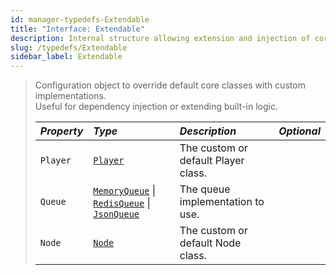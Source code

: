 ```yaml
---
id: manager-typedefs-Extendable
title: "Interface: Extendable"
description: Internal structure allowing extension and injection of core components like Player, Queue, and Node.
slug: /typedefs/Extendable
sidebar_label: Extendable
---
```


> Configuration object to override default core classes with custom implementations.  
> Useful for dependency injection or extending built-in logic.
> 
> | <i className="fa-solid fa-hashtag"/> Property | <i className="fa-solid fa-font"/> Type                                                                                                                | <i className="fa-solid fa-list"/> Description | <i className="fa-solid fa-flask"/> Optional |
> |:----------------------------------------------|:------------------------------------------------------------------------------------------------------------------------------------------------------|:----------------------------------------------|:-------------------------------------------:|
> | `Player`                                      | [`Player`](../Classes/Player.mdx)                                                                                                                     | The custom or default Player class.           | <i className="fa-solid fa-xmark"/>          |
> | `Queue`                                       | [`MemoryQueue`](../Classes/Queue/MemoryQueue.mdx) \| [`RedisQueue`](../Classes/Queue/RedisQueue.mdx) \| [`JsonQueue`](../Classes/Queue/JsonQueue.mdx) | The queue implementation to use.              | <i className="fa-solid fa-xmark"/>          |
> | `Node`                                        | [`Node`](../Classes/Node.mdx)                                                                                                                         | The custom or default Node class.             | <i className="fa-solid fa-xmark"/>          |
